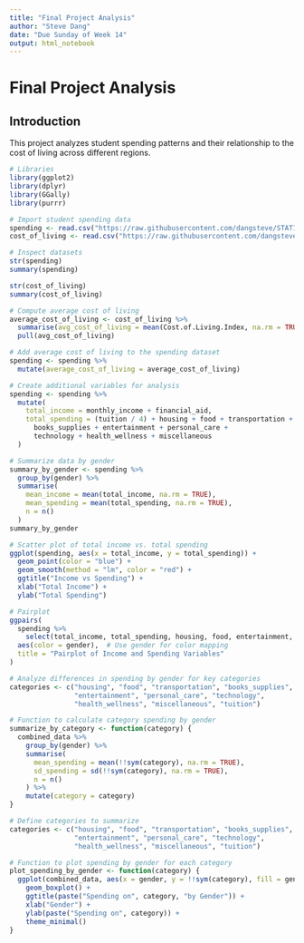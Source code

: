 ```yaml
---
title: "Final Project Analysis"
author: "Steve Dang"
date: "Due Sunday of Week 14"
output: html_notebook
---
```


# Final Project Analysis

## Introduction

This project analyzes student spending patterns and their relationship to the cost of living across different regions.

```r
# Libraries
library(ggplot2)
library(dplyr)
library(GGally)
library(purrr)

# Import student spending data
spending <- read.csv("https://raw.githubusercontent.com/dangsteve/STAT184/main/student_spending.csv")
cost_of_living <- read.csv("https://raw.githubusercontent.com/dangsteve/STAT184/main/advisorsmith_cost_of_living_index.csv")

# Inspect datasets
str(spending)
summary(spending)

str(cost_of_living)
summary(cost_of_living)
```

```r
# Compute average cost of living
average_cost_of_living <- cost_of_living %>%
  summarise(avg_cost_of_living = mean(Cost.of.Living.Index, na.rm = TRUE)) %>%
  pull(avg_cost_of_living)

# Add average cost of living to the spending dataset
spending <- spending %>%
  mutate(average_cost_of_living = average_cost_of_living)

# Create additional variables for analysis
spending <- spending %>%
  mutate(
    total_income = monthly_income + financial_aid,
    total_spending = (tuition / 4) + housing + food + transportation +
      books_supplies + entertainment + personal_care +
      technology + health_wellness + miscellaneous
  )

# Summarize data by gender
summary_by_gender <- spending %>%
  group_by(gender) %>%
  summarise(
    mean_income = mean(total_income, na.rm = TRUE),
    mean_spending = mean(total_spending, na.rm = TRUE),
    n = n()
  )
summary_by_gender
```

```r
# Scatter plot of total income vs. total spending
ggplot(spending, aes(x = total_income, y = total_spending)) +
  geom_point(color = "blue") +
  geom_smooth(method = "lm", color = "red") +
  ggtitle("Income vs Spending") +
  xlab("Total Income") +
  ylab("Total Spending")

# Pairplot
ggpairs(
  spending %>% 
    select(total_income, total_spending, housing, food, entertainment, gender),
  aes(color = gender),  # Use gender for color mapping
  title = "Pairplot of Income and Spending Variables"
)
```

```r
# Analyze differences in spending by gender for key categories
categories <- c("housing", "food", "transportation", "books_supplies", 
                "entertainment", "personal_care", "technology", 
                "health_wellness", "miscellaneous", "tuition")

# Function to calculate category spending by gender
summarize_by_category <- function(category) {
  combined_data %>%
    group_by(gender) %>%
    summarise(
      mean_spending = mean(!!sym(category), na.rm = TRUE),
      sd_spending = sd(!!sym(category), na.rm = TRUE),
      n = n()
    ) %>%
    mutate(category = category)
}

# Define categories to summarize
categories <- c("housing", "food", "transportation", "books_supplies", 
                "entertainment", "personal_care", "technology", 
                "health_wellness", "miscellaneous", "tuition")

# Function to plot spending by gender for each category
plot_spending_by_gender <- function(category) {
  ggplot(combined_data, aes(x = gender, y = !!sym(category), fill = gender)) +
    geom_boxplot() +
    ggtitle(paste("Spending on", category, "by Gender")) +
    xlab("Gender") +
    ylab(paste("Spending on", category)) +
    theme_minimal()
}
```

